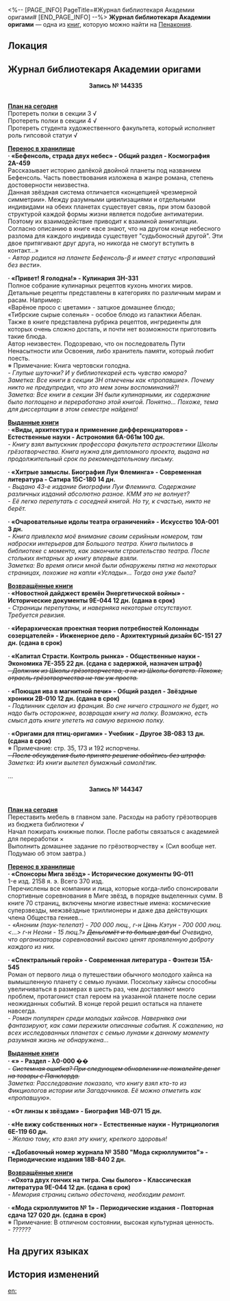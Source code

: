 <%-- [PAGE_INFO]
PageTitle=#Журнал библиотекаря Академии оригами#
[END_PAGE_INFO] --%>
{{Дополнить}}
{{Книга Инфобокс
|id           = 404
|Название     = 
|Изображение  = Предмет Книга Пенакония.png
|Мир          = Пенакония
|Томов        = 1
|Автор        = <!--нужно добавить-->
|Описание     = Рабочий журнал библиотекаря. В нём записываются детали движения библиотечного фонда, а также значимые события в процессе работы.
|Том1         = {{tx}}
|Источник1    = {{tx|Отсутствует источник}}
|Персонажи    = 
|Фракции      = 
}}
'''Журнал библиотекаря Академии оригами''' — одна из [[Книги|книг]], которую можно найти на [[Пенакония]].

==Локация==
{{Отметка карты|<!--название карты-->|<!--id отметки-->}}

==Журнал библиотекаря Академии оригами==
<div align="center">'''Запись №&nbsp;144335'''</div><br />'''<u>План на сегодня</u>'''<br />
Протереть полки в секции 3 √<br />
Протереть полки в секции 4 √<br />
Протереть студента художественного факультета, который исполняет роль гипсовой статуи √

'''<u>Перенос в хранилище</u>'''<br />
'''· «Бефенсоль, страда двух небес» - Общий раздел - Космография 2А-459'''<br />
Рассказывает историю далёкой двойной планеты под названием Бефенсоль. Часть повествования изложена в жанре романа, степень достоверности неизвестна.<br />
Данная звёздная система отличается «концепцией чрезмерной симметрии». Между разумными цивилизациями и отдельными индивидами на обеих планетах существует связь, при этом базовой структурой каждой формы жизни является подобие антиматерии. Поэтому их взаимодействие приводит к взаимной аннигиляции.<br />
Согласно описанию в книге «все знают, что на другом конце небесного разлома для каждого индивида существует "судьбоносный другой". Эти двое притягивают друг друга, но никогда не смогут вступить в контакт...»<br />
''- Автор родился на планете Бефенсоль-β и имеет статус «пропавший без вести».''

'''· «Привет! Я голодна!» - Кулинария 3H-331'''<br />
Полное собрание кулинарных рецептов кухонь многих миров. Детальные рецепты представлены в категориях по различным мирам и расам. Например:<br />
«Варёное просо с цветами» - затцкое домашнее блюдо;<br />
«Тибрские сырые соленья» - особое блюдо из галактики Абелан.<br />
Также в книге представлена рубрика рецептов, ингредиенты для которых очень сложно достать, и почти нет возможности приготовить такие блюда.<br />
Автор неизвестен. Подозреваю, что он последователь Пути Ненасытности или Освоения, либо хранитель памяти, который любит поесть.<br />
※ Примечание: Книга чертовски голодна.<br />
''- Глупые шуточки? И у библиотекарей есть чувство юмора?<br />
Заметка: Все книги в секции 3H отмечены как «пропавшие». Почему никто не предупредил, что это мем зоны воспоминаний?!<br />
Заметка: Все книги в секции 3H были кулинарными, их содержание было поглощено и переработано этой книгой. Понятно... Похоже, тема для диссертации в этом семестре найдена!''

'''<u>Выданные книги</u>'''<br />
'''· «Виды, архитектура и применение дифференциаторов» - Естественные науки - Астрономия 6A-061м 100 дн.'''<br />
''- Книгу взял выпускник профессора факультета астроэстетики Школы грёзотворчества. Книга нужна для дипломного проекта, выдана на продолжительный срок по рекомендательному письму.''

'''· «Хитрые замыслы. Биография Луи Флеминга» - Современная литература - Сатира 15C-180 14 дн.'''<br />
''- Выдано 43-е издание биографии Луи Флеминга. Содержание различных изданий абсолютно разное. КММ это не волнует?<br />
- Её легко перепутать с соседней книгой. Но ту, к счастью, никто не берёт.''

'''· «Очаровательные идолы театра ограничений» - Искусство 10A-001 3 дн.'''<br />
''- Книга привлекла моё внимание своим серийным номером, там наброски интерьеров для Большого театра. Книга пылилась в библиотеке с момента, как закончили строительство театра. После стольких янтарных эр книгу впервые взяли.<br />
Заметка: Во время описи мной были обнаружены пятна на некоторых страницах, похожие на капли «Услады»... Тогда она уже была?''

'''<u>Возвращённые книги</u>'''<br />
'''· «Новостной дайджест времён Энергетической войны» - Исторические документы 9E-044 12 дн. (сдана в срок)'''<br />
''- Страницы перепутаны, и наверняка некоторые отсутствуют. Требуется ревизия.''

'''· «Иерархическая проектная теория потребностей Колоннады созерцателей» - Инженерное дело - Архитектурный дизайн 6C-151 27 дн. (сдана в срок)'''

'''· «Капитал Страсти. Контроль рынка» - Общественные науки - Экономика 7E-355 22 дн. (сдана с задержкой, назначен штраф)'''<br />
''<s>- Должник из Школы грёзотворчества, а не из Школы богатств. Похоже, отрасль грёзотворчества не так уж проста.</s>''

'''· «Поющая ива в магнитной печи» - Общий раздел - Звёздные хроники 2B-010 12 дн. (сдана в срок)'''<br />
''- Подлинник сделан из франция. Во сне ничего страшного не будет, но надо быть осторожнее, возвращая книгу на полку. Возможно, есть смысл дать книге улететь на самую верхнюю полку.''

'''· «Оригами для птиц-оригами» - Учебник - Другое 3B-083 13 дн. (сдана в срок)'''<br />
※ Примечание: стр. 35, 173 и 192 испорчены.<br />
''<s>- После обсуждения было принято решение обойтись без штрафа.</s><br />Заметка: Из книги вылетел бумажный самолётик.''

...

<div align="center">'''Запись №&nbsp;144347'''</div><br />'''<u>План на сегодня</u>'''<br />
Переставить мебель в главном зале. Расходы на работу грёзотворцев из бюджета библиотеки √<br />
Начал пожирать книжные полки. После работы связаться с академией для переработки &times;<br />
Выполнить домашнее задание по грёзотворчеству &times; (Сил вообще нет. Подумаю об этом завтра.)

'''<u>Перенос в хранилище</u>'''<br />
'''· «Спонсоры Мига звёзд» - Исторические документы 9G-011'''<br />
1-е изд. 2158 я. э. Всего 370 изд.<br />
Перечислены все компании и лица, которые когда-либо спонсировали спортивные соревнования в Миге звёзд, в порядке выделенных сумм. В книге 70 страниц, включены многие известные имена: космические суперзвезды, межзвёздные триллионеры и даже два действующих члена Общества гениев...<br />
''- «Аноним (паук-телепат) - 700 000 люц., г-н Цянь Кэтун - 700 000 люц. <...> г-н Неони - 15 люц.?» <s>Деньгомёт и то больше дал бы!</s> Очевидно, что организаторы соревнований высоко ценят проявленную доброту каждого из них.''

'''· «Спектральный герой» - Современная литература - Фэнтези 15A-545'''<br />
Роман от первого лица о путешествии обычного молодого хайнса на вымышленную планету с семью лунами. Поскольку хайнсы способны увеличиваться в размерах в шесть раз, чем доставляют много проблем, протагонист стал героем на указанной планете после серии неожиданных событий. В конце герой решил остаться на планете навсегда.<br />
''- Роман популярен среди молодых хайнсов. Наверняка они фантазируют, как сами пережили описанные события. К сожалению, на всех исследованных планетах с семью лунами к данному моменту разумная жизнь не обнаружена...''

'''<u>Выданные книги</u>'''<br />
'''· «» - Раздел - λ0-000 ��'''<br />
''- <s>Системная ошибка? При следующем обновлении не пожалейте денег на товары с Панклорда.</s><br />Заметка: Расследование показало, что книгу взял кто-то из Фикциологов истории или Загадочников. Её можно отметить как «пропавшую».''

'''· «От линзы к звёздам» - Биография 14B-071 15 дн.'''

'''· «Не вижу собственных ног» - Естественные науки - Нутрициология 6E-119 60 дн.'''<br />
''- Желаю тому, кто взял эту книгу, крепкого здоровья!''

'''· «Добавочный номер журнала №&nbsp;3580 "Мода скрюллумитов"» - Периодические издания 18B-840 2 дн.'''

'''<u>Возвращённые книги</u>'''<br />
'''· «Охота двух гончих на тигра. Сны былого» - Классическая литература 9E-044 12 дн. (сдана в срок)'''<br />
''- Мемория страниц сильно обесточена, необходим ремонт.''

'''· «Мода скрюллумитов №&nbsp;1» - Периодические издания - Повторная сдача 127 020 дн. (сдана в срок)'''<br />
※ Примечание: В отличном состоянии, высокая культурная ценность.<br />
''- ??????''



==На других языках==
{{На других языках
|en   = Paperfold University Librarian Diary
|zhs  = 折纸大学图书馆管理员日志
|zht  = 摺紙大學圖書館管理員日誌
|ja   = 折り紙大学図書館司書日誌
|ko   = 종이접기 아카데미 도서관 관리자 일지
|es   = Diario de la biblioteca de la Academia de Origami
|fr   = Journal du bibliothécaire de l'Université Origami
|ru   = Журнал библиотекаря Академии оригами
|th   = บันทึกบรรณารักษ์ - มหาวิทยาลัย Paperfold
|vi   = Nhật Ký Của Thủ Thư Học Viện Gấp Giấy
|de   = Tagebuch der Bibliothekarin der Origami-Akademie
|id   = Catatan Pengurus Perpustakaan Paperfold University
|pt   = Diário da Bibliotecária da Academia Dobradura
}}

==История изменений==
{{История изменений|3.5}}

[[en:]]